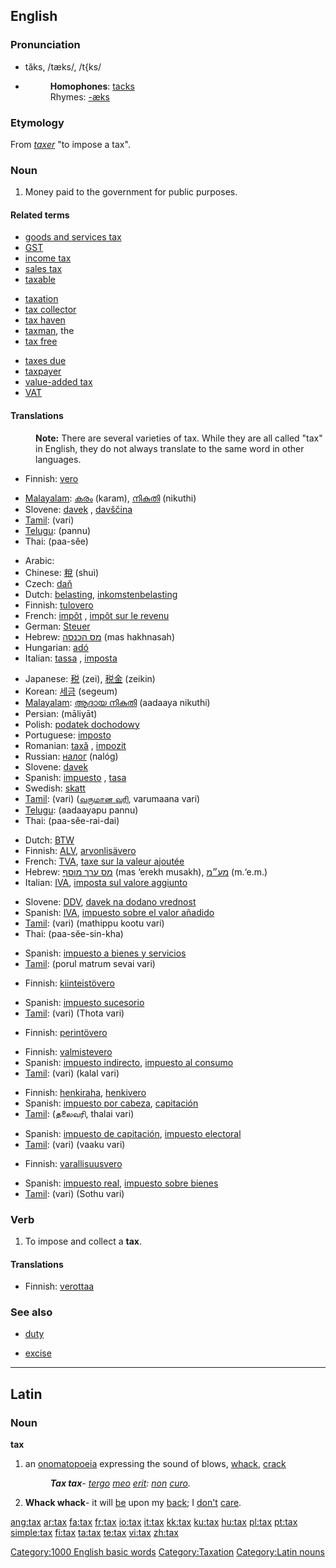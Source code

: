 {{wikipedia}}
==English==

===Pronunciation===
*tăks, /tæks/, /t{ks/
*{{audio|en-us-tax.ogg|Audio (US)}}
*:'''Homophones''': [[tacks]]
*:Rhymes: [[Rhymes:English:-æks|-æks]]

===Etymology===
From {{OF.}} ''[[taxer]]'' "to impose a tax".

===Noun===
{{en-noun|es|-}}

# Money paid to the government for public purposes.

====Related terms====
{{top3}}
*[[goods and services tax]]
*[[GST]]
*[[income tax]]
*[[sales tax]]
*[[taxable]]
{{mid3}}
*[[taxation]]
*[[tax collector]]
*[[tax haven]]
*[[taxman]], the
*[[tax free]]
{{mid3}}
*[[taxes due]]
*[[taxpayer]]
*[[value-added tax]]
*[[VAT]]
{{bottom}}

====Translations====

:'''Note:''' There are several varieties of tax. While they are all called "tax" in English, they do not always translate to the same word in other languages.

{{trans-top|tax}}
*Finnish: [[vero]]
{{trans-mid}}
*[[Malayalam]]: [[കരം]] (karam), [[നികുതി]] (nikuthi)
*Slovene: [[davek]] {{m}}, [[davščina]] {{f}}
*[[Tamil]]: {{t|ta|வரி}} (vari)
*[[Telugu]]: {{t|te|పన్ను}} (pannu)
*Thai: {{THchar|[[ภาษี]]}} (paa-sĕe)
{{trans-bottom}}

{{trans-top|income tax}}
*Arabic: {{ARchar|[[ضريبة]]}} {{unicode|(ɖarí:ba)}} {{f}}
*Chinese: [[稅]] (shuì)
*Czech: [[daň]] {{f}}
*Dutch: [[belasting]], [[inkomstenbelasting]]
*Finnish: [[tulovero]]
*French: [[impôt]] {{m}}, [[impôt sur le revenu]] {{m}}
*German: [[Steuer]] {{f}}
*Hebrew: [[מס הכנסה]] (mas hakhnasah) {{m}}
*Hungarian: [[adó]]
*Italian: [[tassa]] {{f}}, [[imposta]] {{f}}
{{trans-mid}}
*Japanese: [[税]] (zei), [[税金]] (zeikin)
*Korean: [[세금]] (segeum)
*[[Malayalam]]: [[ആദായ നികുതി]] (aadaaya nikuthi)
*Persian: {{FAchar|[[مالیات]]}} (māliyāt)
*Polish: [[podatek dochodowy]] {{m}}
*Portuguese: [[imposto]] {{m}}
*Romanian: [[taxă]] {{f}}, [[impozit]] {{n}}
*Russian: [[налог]] (nalóg) {{m}}
*Slovene: [[davek]]
*Spanish: [[impuesto]] {{m}}, [[tasa]] {{f}}
*Swedish: [[skatt]]
*[[Tamil]]: {{t|ta|வரி}} (vari) ([[வருமான வரி]], varumaana vari)
*[[Telugu]]: {{t|te|ఆదాయపుపన్ను}} (aadaayapu pannu)
*Thai: {{THchar|[[ภาษีรายได้]]}} (paa-sĕe-rai-dai)
{{trans-bottom}}

{{trans-top|VAT, value added tax}}
*Dutch: [[BTW]]
*Finnish: [[ALV]], [[arvonlisävero]]
*French: [[TVA]], [[taxe sur la valeur ajoutée]] {{f}}
*Hebrew: [[מס ערך מוסף]] (mas ‘erekh musakh), [[מע״מ]] (m.‘e.m.)
*Italian: [[IVA#Italian|IVA]], [[imposta sul valore aggiunto]]
{{trans-mid}}
*Slovene: [[DDV]], [[davek na dodano vrednost]]
*Spanish: [[IVA]], [[impuesto sobre el valor añadido]]
*[[Tamil]]: {{t|ta|வரி}} (vari) (mathippu kootu vari)
*Thai: {{THchar|[[ภาษีสินค้า]]}} (paa-sĕe-sin-kha)
{{trans-bottom}}

{{trans-top|[[goods and services tax]]}}
*Spanish: [[impuesto a bienes y servicios]]
*[[Tamil]]: {{t|ta|vari}} (porul matrum sevai vari)
{{trans-bottom}}

{{trans-top|[[estate tax]]}}
*Finnish: [[kiinteistövero]]
{{trans-mid}}
*Spanish: [[impuesto sucesorio]]
*[[Tamil]]: {{t|ta|வரி}} (vari) (Thota vari)
{{trans-bottom}}

{{trans-top|[[inheritance tax]]}}
*Finnish: [[perintövero]]
{{trans-bottom}}

{{trans-top|[[excise tax]]}}
*Finnish: [[valmistevero]]
*Spanish: [[impuesto indirecto]], [[impuesto al consumo]]
*[[Tamil]]: {{t|ta|வரி}} (vari) (kalal vari)
{{trans-bottom}}

{{trans-top|[[head tax]]}}
*Finnish: [[henkiraha]], [[henkivero]]
*Spanish: [[impuesto por cabeza]], [[capitación]]
*[[Tamil]]: {{t|ta|ajith}} (தலைவரி, thalai vari)
{{trans-bottom}}

{{trans-top|poll tax}}
*Spanish: [[impuesto de capitación]], [[impuesto electoral]]
*[[Tamil]]: {{t|ta|வரி}} (vari) (vaaku vari)
{{trans-bottom}}

{{trans-top|[[property tax]]}}
*Finnish: [[varallisuusvero]]
{{trans-mid}}
*Spanish: [[impuesto real]], [[impuesto sobre bienes]]
*[[Tamil]]: {{t|ta|வரி}} (vari) (Sothu vari)
{{trans-bottom}}

===Verb===
{{en-verb|tax|es}}

# To impose and collect a '''tax'''.

====Translations====
{{trans-top|to impose and collect a tax}}
*Finnish: [[verottaa]]
{{trans-mid}}
{{trans-bottom}}

===See also===
{{top2}}
*[[duty]]
{{mid2}}
*[[excise]]
{{bottom}}

[[Category:1000 English basic words]]
[[Category:Taxation]]

----

==Latin==
===Noun===
'''tax''' 
# an [[onomatopoeia]] expressing the sound of blows, [[whack]], [[crack]]
#: '''''Tax tax'''- [[tergum|tergo]] [[meus#Latin|meo]] [[sum#Latin|erit]]: [[non#Latin|non]] [[curo]].''
# '''Whack whack'''- it will [[be]] upon my [[back]]; I [[don't]] [[care]].

[[Category:Latin nouns]]

[[ang:tax]]
[[ar:tax]]
[[fa:tax]]
[[fr:tax]]
[[io:tax]]
[[it:tax]]
[[kk:tax]]
[[ku:tax]]
[[hu:tax]]
[[pl:tax]]
[[pt:tax]]
[[simple:tax]]
[[fi:tax]]
[[ta:tax]]
[[te:tax]]
[[vi:tax]]
[[zh:tax]]